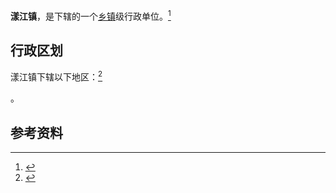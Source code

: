 {{中国乡级行政区|53/29/22/102/000}}

'''漾江镇'''，是{{PRC admin/fullname|53/29/22/102/000|3}}下辖的一个[[乡镇|乡镇]]级行政单位。<ref>{{PRC admin/ref sgc|{{PRC admin/parent|53/29/22/102/000}}}}</ref>

== 行政区划 ==

漾江镇下辖以下地区：<ref>{{PRC admin/ref sgc|53/29/22/102/000}}</ref>

{{PRC admin/children|53/29/22/102/000}}。

== 参考资料 ==

{{reflist}}

{{行政区划小作品}}
{{PRC admin/navcat|53/29/22/102/000}}